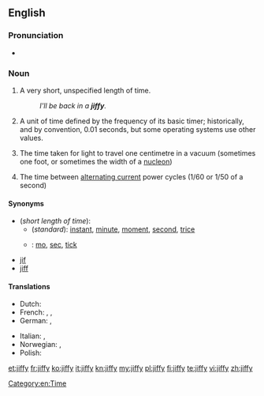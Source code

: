 ==English==

===Pronunciation===
* {{rhymes|ɪfi}}

===Noun===
{{en-noun|jiffies}}

# {{colloquial}} A very short, unspecified length of time.
#: ''I'll be back in a '''jiffy'''.''
# {{computing}} A unit of time defined by the frequency of its basic timer; historically, and by convention, 0.01 seconds, but some operating systems use other values.
# {{physics}} The time taken for light to travel one centimetre in a vacuum (sometimes one foot, or sometimes the width of a [[nucleon]])
# {{electronics}} The time between [[alternating current]] power cycles (1/60 or 1/50 of a second)

====Synonyms====
* (''short length of time''):
** (''standard''): [[instant]], [[minute]], [[moment]], [[second]], [[trice]]
** {{qualifier|colloquial}}: [[mo]], [[sec]], [[tick]]
* [[jif]]
* [[jiff]]

====Translations====

{{trans-top|short length of time}}
* Dutch: {{t|nl|mum|n}}
* French: {{t+|fr|instant|m}}, {{t+|fr|moment|m}}, {{t+|fr|seconde|f}}
* German: {{t+|de|Moment|m}}, {{t+|de|Augenblick|m}}
{{trans-mid}}
* Italian: {{t+|it|attimo|m}}, {{t-|it|baleno|m}}
* Norwegian: {{t-|no|straks}}, {{t+|no|øyeblikk}}
* Polish: {{t|pl|chwilka|f}}
{{trans-bottom}}

{{trans-top|in computing}}
{{trans-mid}}
{{trans-bottom}}


[[Category:en:Time]]

[[et:jiffy]]
[[fr:jiffy]]
[[ko:jiffy]]
[[it:jiffy]]
[[kn:jiffy]]
[[my:jiffy]]
[[pl:jiffy]]
[[fi:jiffy]]
[[te:jiffy]]
[[vi:jiffy]]
[[zh:jiffy]]
